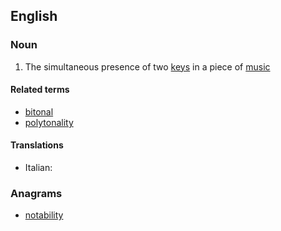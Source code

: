 ==English==

===Noun===
{{en-noun|-}}

# {{label|en|music}} The simultaneous presence of two [[key]]s in a piece of [[music]]

====Related terms====
* [[bitonal]]
* [[polytonality]]

====Translations====
{{trans-top|bitonality}}
* Italian: {{t|it|bitonalità|f}}
{{trans-mid}}
{{trans-bottom}}

===Anagrams===
* [[notability#English|notability]]